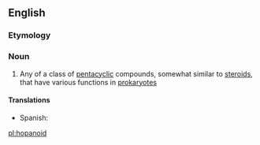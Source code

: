 ==English==

===Etymology===
{{rfe}}

===Noun===
{{wikipedia|hopanoids}}
{{en-noun}}

# {{context|biochemistry|lang=en}} Any of a class of [[pentacyclic]] compounds, somewhat similar to [[steroid]]s, that have various functions in [[prokaryote]]s

====Translations====
{{trans-top|class of pentacyclic compounds}}
*Spanish: {{t|es|hopanoide}}
{{trans-mid}}
{{trans-bottom}}

[[pl:hopanoid]]
